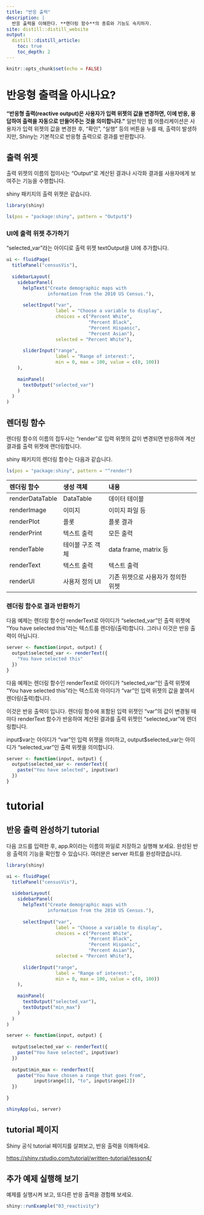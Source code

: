 ```yaml
---
title: "반응 출력"
description: |
  반응 출력을 이해한다. **랜더링 함수**의 종류와 기능도 숙지하자.
site: distill::distill_website
output:
  distill::distill_article:
    toc: true
    toc_depth: 2
---
```


```r
knitr::opts_chunk$set(echo = FALSE)
```

# 반응형 출력을 아시나요?
     
**"반응형 출력(reactive output)은 사용자가 입력 위젯의 값을 변경하면, 이에 반응, 응답하여 출력을 자동으로 만들어주는 것을 의미합니다."**
일반적인 웹 어플리케이션은 사용자가 입력 위젯의 값을 변경한 후, "확인", "실행" 등의 버튼을 누를 때, 출력이 발생하지만, Shiny는 기본적으로 반응형 출력으로 결과를 반환합니다.

## 출력 위젯
출력 위젯의 이름의 접미사는 "Output"로 계산된 결과나 시각화 결과를 사용자에게 보여주는 기능을 수행합니다.

shiny 패키지의 출력 위젯은 같습니다.

```r
library(shiny)

ls(pos = "package:shiny", pattern = "Output$")
```

### UI에 출력 위젯 추가하기
"selected_var"라는 아이디로 출력 위젯 textOutput을 UI에 추가합니다.

```r
ui <- fluidPage(
  titlePanel("censusVis"),
  
  sidebarLayout(
    sidebarPanel(
      helpText("Create demographic maps with 
               information from the 2010 US Census."),
      
      selectInput("var", 
                  label = "Choose a variable to display",
                  choices = c("Percent White", 
                              "Percent Black",
                              "Percent Hispanic", 
                              "Percent Asian"),
                  selected = "Percent White"),
      
      sliderInput("range", 
                  label = "Range of interest:",
                  min = 0, max = 100, value = c(0, 100))
    ),
    
    mainPanel(
      textOutput("selected_var")
    )
  )
)
```

## 렌더링 함수
렌더링 함수의 이름의 접두사는 "render"로 입력 위젯의 값이 변경되면 반응하여 계산 결과를 출력 위젯에 랜더링합니다.

shiny 패키지의 렌더링 함수는 다음과 같습니다.

```r
ls(pos = "package:shiny", pattern = "^render")
```

+------------------+------------------+-------------------------------------+
| 렌더링 함수      | 생성 객체        | 내용                                | 
+:=================+:=================+:====================================+
| renderDataTable  | DataTable        | 데이터 테이블                       | 
+------------------+------------------+-------------------------------------+
| renderImage      | 이미지           | 이미지 파일 등                      | 
+------------------+------------------+-------------------------------------+
| renderPlot       | 플롯             | 플롯 결과                           | 
+------------------+------------------+-------------------------------------+
| renderPrint      | 텍스트 출력      | 모든 출력                           | 
+------------------+------------------+-------------------------------------+
| renderTable      | 테이블 구조 객체 | data frame, matrix 등               | 
+------------------+------------------+-------------------------------------+
| renderText       | 텍스트 출력      | 텍스트 출력                         | 
+------------------+------------------+-------------------------------------+
| renderUI         | 사용저 정의 UI   | 기존 위젯으로 사용자가 정의한 위젯  | 
+------------------+------------------+-------------------------------------+  


### 렌더링 함수로 결과 반환하기

다음 예제는 렌더링 함수인 renderText로 아이디가 "selected_var"인 출력 위젯에 "You have selected this"라는 텍스트를 렌더링(출력)합니다. 
그러나 이것은 반응 출력이 아닙니다.

```r
server <- function(input, output) {
  output$selected_var <- renderText({ 
    "You have selected this"
  })
}
```

다음 예제는 렌더링 함수인 renderText로 아이디가 "selected_var"인 출력 위젯에 "You have selected this"라는 텍스트와 아이디가 "var"인 입력 위젯의 값을 붙여서 렌더링(출력)합니다. 

이것은 반응 출력이 입니다. 렌더링 함수에 포함된 입력 위젯인 "var"의 값이 변경될 때마다 renderText 함수가 반응하여 계산된 결과를 출력 위젯인 "selected_var"에 렌더링합니다.

input\$var는 아이디가 "var"인 입력 위젯을 의미하고, output\$selected_var는 아이디가 "selected_var"인 출력 위젯을 의미합니다.

```r
server <- function(input, output) {
  output$selected_var <- renderText({ 
    paste("You have selected", input$var)
  })
}
```


# tutorial
     
## 반응 출력 완성하기 tutorial

다음 코드를 입력한 후, app.R이라는 이름의 파일로 저장하고 실행해 보세요. 완성된 반응 출력의 기능을 확인할 수 있습니다. 
여러분은 server 파트를 완성하였습니다.

```r
library(shiny)

ui <- fluidPage(
  titlePanel("censusVis"),
  
  sidebarLayout(
    sidebarPanel(
      helpText("Create demographic maps with 
               information from the 2010 US Census."),
      
      selectInput("var", 
                  label = "Choose a variable to display",
                  choices = c("Percent White", 
                              "Percent Black",
                              "Percent Hispanic", 
                              "Percent Asian"),
                  selected = "Percent White"),
      
      sliderInput("range", 
                  label = "Range of interest:",
                  min = 0, max = 100, value = c(0, 100))
    ),
    
    mainPanel(
      textOutput("selected_var"),
      textOutput("min_max")
    )
  )
)

server <- function(input, output) {
  
  output$selected_var <- renderText({ 
    paste("You have selected", input$var)
  })
  
  output$min_max <- renderText({ 
    paste("You have chosen a range that goes from",
          input$range[1], "to", input$range[2])
  })
  
}

shinyApp(ui, server)
```

## tutorial 페이지
Shiny 공식 tutorial 페이지를 살펴보고, 반응 출력을 이해하세요.

[https://shiny.rstudio.com/tutorial/written-tutorial/lesson4/](https://shiny.rstudio.com/tutorial/written-tutorial/lesson4/){target="_blank"} 


## 추가 예제 실행해 보기

예제를 실행시켜 보고, 또다른 반응 출력을 경험해 보세요.

```r
shiny::runExample("03_reactivity")
```


